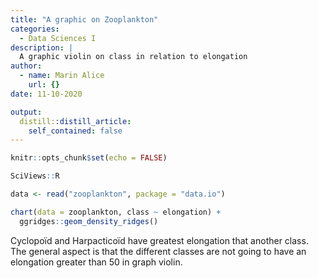 ```yaml
---
title: "A graphic on Zooplankton"
categories:
  - Data Sciences I 
description: |
  A graphic violin on class in relation to elongation
author:
  - name: Marin Alice
    url: {}
date: 11-10-2020

output:
  distill::distill_article:
    self_contained: false
---
```


```r
knitr::opts_chunk$set(echo = FALSE)
```

```r
SciViews::R 
```


```r
data <- read("zooplankton", package = "data.io")
```

```r
chart(data = zooplankton, class ~ elongation) +
  ggridges::geom_density_ridges()
```
Cyclopoïd and Harpacticoïd have greatest elongation that another class.
The general aspect is that the different classes are not going to have an elongation greater than 50 in graph violin.



